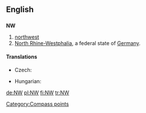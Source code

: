 {{also|nW}}
==English==

==={{abbreviation}}===
'''NW'''

# [[northwest]]
# [[North Rhine-Westphalia]], a federal state of [[Germany]].

====Translations====
{{trans-top|northwest}}
* Czech: {{t-|cs|SZ}}
{{trans-mid}}
* Hungarian: {{t-|hu|ÉNy}}
{{trans-bottom}}

{{trans-top|North Rhine-Westphalia}}
{{trans-mid}}
{{trans-bottom}}

[[Category:Compass points]]

[[de:NW]]
[[pl:NW]]
[[fi:NW]]
[[tr:NW]]